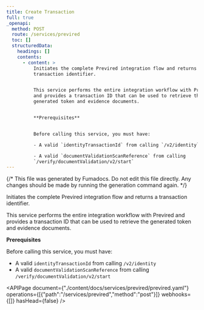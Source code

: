 ```yaml
---
title: Create Transaction
full: true
_openapi:
  method: POST
  route: /services/previred
  toc: []
  structuredData:
    headings: []
    contents:
      - content: >
          Initiates the complete Previred integration flow and returns a
          transaction identifier.


          This service performs the entire integration workflow with Previred
          and provides a transaction ID that can be used to retrieve the
          generated token and evidence documents.


          **Prerequisites**


          Before calling this service, you must have:

          - A valid `identityTransactionId` from calling `/v2/identity`

          - A valid `documentValidationScanReference` from calling
          `/verify/documentValidation/v2/start`
---
```


{/* This file was generated by Fumadocs. Do not edit this file directly. Any changes should be made by running the generation command again. */}

Initiates the complete Previred integration flow and returns a transaction identifier.

This service performs the entire integration workflow with Previred and provides a transaction ID that can be used to retrieve the generated token and evidence documents.

**Prerequisites**

Before calling this service, you must have:
- A valid `identityTransactionId` from calling `/v2/identity`
- A valid `documentValidationScanReference` from calling `/verify/documentValidation/v2/start`


<APIPage document={"./content/docs/services/previred/previred.yaml"} operations={[{"path":"/services/previred","method":"post"}]} webhooks={[]} hasHead={false} />